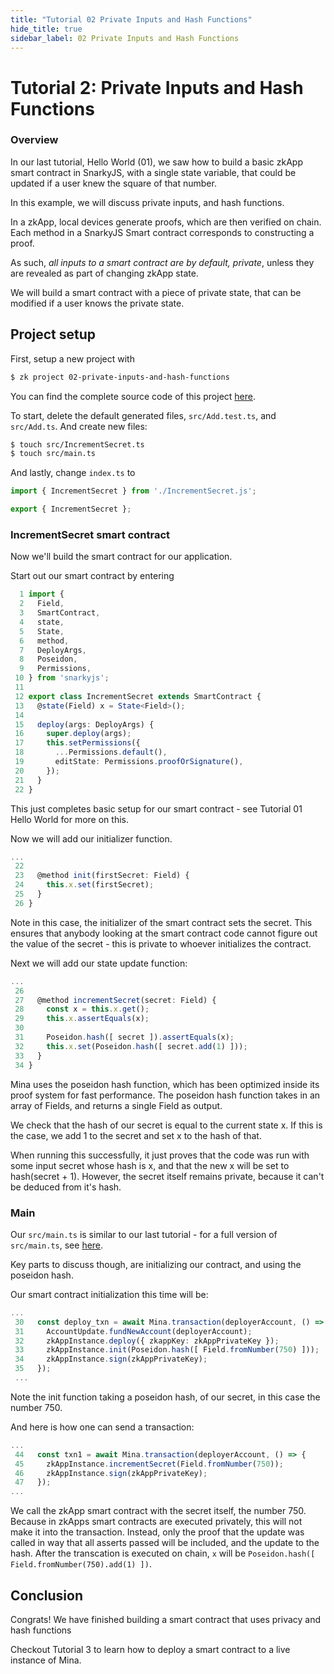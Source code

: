 ```yaml
---
title: "Tutorial 02 Private Inputs and Hash Functions"
hide_title: true
sidebar_label: 02 Private Inputs and Hash Functions
---
```


# Tutorial 2: Private Inputs and Hash Functions

### Overview

In our last tutorial, Hello World (01), we saw how to build a basic zkApp smart contract in SnarkyJS, with a single state variable, that could be updated if a user knew the square of that number.

In this example, we will discuss private inputs, and hash functions.

In a zkApp, local devices generate proofs, which are then verified on chain. Each method in a SnarkyJS Smart contract corresponds to constructing a proof.

As such, *all inputs to a smart contract are by default, private*, unless they are revealed as part of changing zkApp state.

We will build a smart contract with a piece of private state, that can be modified if a user knows the private state.

## Project setup

First, setup a new project with 
```sh
$ zk project 02-private-inputs-and-hash-functions
```

You can find the complete source code of this project [here](https://github.com/es92/zkApp-examples).

To start, delete the default generated files, `src/Add.test.ts`, and `src/Add.ts`. And create new files:

```sh
$ touch src/IncrementSecret.ts
$ touch src/main.ts
```

And lastly, change `index.ts` to 
```ts
import { IncrementSecret } from './IncrementSecret.js';

export { IncrementSecret };
```

### IncrementSecret smart contract

Now we'll build the smart contract for our application.

Start out our smart contract by entering

```ts
  1 import {
  2   Field,
  3   SmartContract,
  4   state,
  5   State,
  6   method,
  7   DeployArgs,
  8   Poseidon,
  9   Permissions,
 10 } from 'snarkyjs';
 11
 12 export class IncrementSecret extends SmartContract {
 13   @state(Field) x = State<Field>();
 14
 15   deploy(args: DeployArgs) {
 16     super.deploy(args);
 17     this.setPermissions({
 18       ...Permissions.default(),
 19       editState: Permissions.proofOrSignature(),
 20     });
 21   }
 22 }
```

This just completes basic setup for our smart contract - see Tutorial 01 Hello World for more on this.

Now we will add our initializer function.

```ts
...
 22
 23   @method init(firstSecret: Field) {
 24     this.x.set(firstSecret);
 25   }
 26 }
```

Note in this case, the initializer of the smart contract sets the secret. This ensures that anybody looking at the smart contract code cannot figure out the value of the secret - this is private to whoever initializes the contract.

Next we will add our state update function:
```ts
...
 26
 27   @method incrementSecret(secret: Field) {
 28     const x = this.x.get();
 29     this.x.assertEquals(x);
 30
 31     Poseidon.hash([ secret ]).assertEquals(x);
 32     this.x.set(Poseidon.hash([ secret.add(1) ]));
 33   }
 34 }
 ```

 Mina uses the poseidon hash function, which has been optimized inside its proof system for fast performance. The poseidon hash function takes in an array of Fields, and returns a single Field as output.

We check that the hash of our secret is equal to the current state x. If this is the case, we add 1 to the secret and set x to the hash of that.

When running this successfully, it just proves that the code was run with some input secret whose hash is x, and that the new x will be set to hash(secret + 1). However, the secret itself remains private, because it can't be deduced from it's hash.

### Main

Our `src/main.ts` is similar to our last tutorial - for a full version of `src/main.ts`, see [here](https://github.com/es92/zkApp-examples/blob/main/02-private-inputs-and-hash-functions/src/main.ts).

Key parts to discuss though, are initializing our contract, and using the poseidon hash.

Our smart contract initialization this time will be:
```ts
...
 30   const deploy_txn = await Mina.transaction(deployerAccount, () => {
 31     AccountUpdate.fundNewAccount(deployerAccount);
 32     zkAppInstance.deploy({ zkappKey: zkAppPrivateKey });
 33     zkAppInstance.init(Poseidon.hash([ Field.fromNumber(750) ]));
 34     zkAppInstance.sign(zkAppPrivateKey);
 35   });
 ...
```

Note the init function taking a poseidon hash, of our secret, in this case the number 750.

And here is how one can send a transaction:
```ts
...
 44   const txn1 = await Mina.transaction(deployerAccount, () => {
 45     zkAppInstance.incrementSecret(Field.fromNumber(750));
 46     zkAppInstance.sign(zkAppPrivateKey);
 47   });
...
```

We call the zkApp smart contract with the secret itself, the number 750. Because in zkApps smart contracts are executed privately, this will not make it into the transaction. Instead, only the proof that the update was called in way that all asserts passed will be included, and the update to the hash. After the transcation is executed on chain, `x` will be `Poseidon.hash([ Field.fromNumber(750).add(1) ])`.

## Conclusion

Congrats! We have finished building a smart contract that uses privacy and hash functions

Checkout Tutorial 3 to learn how to deploy a smart contract to a live instance of Mina.

